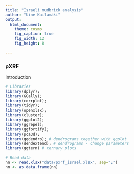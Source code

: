 ```yaml
---
title: "Israeli mudbrick analysis"
author: "Uine Kailamäki"
output:
  html_document:
    theme: cosmo
    fig_caption: true
    fig_width: 12
    fig_height: 8 
  
---
```



### pXRF

Introduction

```r
# Libraries
library(dplyr); 
library(GGally); 
library(corrplot); 
library(tidyr); 
library(openxlsx); 
library(cluster); 
library(ggplot2); 
library(ggrepel);
library(ggfortify); 
library(pca3d);
library(ggdendro); # dendrograms together with ggplot
library(dendextend); # dendrograms - change parameters
library(ggtern) # ternary plots

# Read data
nn <- read.xlsx("data/pxrf_israel.xlsx", sep=";")
nn <- as.data.frame(nn)


```



